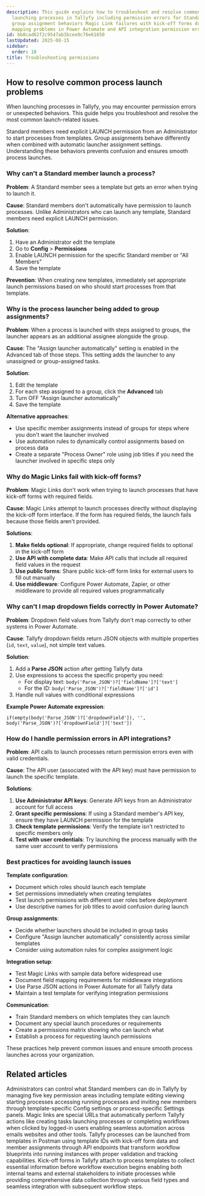 ```yaml
---
description: This guide explains how to troubleshoot and resolve common issues when
  launching processes in Tallyfy including permission errors for Standard members
  group assignment behaviors Magic Link failures with kick-off forms dropdown field
  mapping problems in Power Automate and API integration permission errors.
id: bb8cad62f2c9547ab3bcee0c76e61650
lastUpdated: 2025-08-15
sidebar:
  order: 10
title: Troubleshooting permissions
---
```


## How to resolve common process launch problems

When launching processes in Tallyfy, you may encounter permission errors or unexpected behaviors. This guide helps you troubleshoot and resolve the most common launch-related issues.

Standard members need explicit LAUNCH permission from an Administrator to start processes from templates. Group assignments behave differently when combined with automatic launcher assignment settings. Understanding these behaviors prevents confusion and ensures smooth process launches.

### Why can't a Standard member launch a process?

**Problem**: A Standard member sees a template but gets an error when trying to launch it.

**Cause**: Standard members don't automatically have permission to launch processes. Unlike Administrators who can launch any template, Standard members need explicit LAUNCH permission.

**Solution**: 
1. Have an Administrator edit the template
2. Go to **Config** > **Permissions**
3. Enable LAUNCH permission for the specific Standard member or "All Members"
4. Save the template

**Prevention**: When creating new templates, immediately set appropriate launch permissions based on who should start processes from that template.

### Why is the process launcher being added to group assignments?

**Problem**: When a process is launched with steps assigned to groups, the launcher appears as an additional assignee alongside the group.

**Cause**: The "Assign launcher automatically" setting is enabled in the Advanced tab of those steps. This setting adds the launcher to any unassigned or group-assigned tasks.

**Solution**:
1. Edit the template
2. For each step assigned to a group, click the **Advanced** tab
3. Turn OFF "Assign launcher automatically"
4. Save the template

**Alternative approaches**:
- Use specific member assignments instead of groups for steps where you don't want the launcher involved
- Use automation rules to dynamically control assignments based on process data
- Create a separate "Process Owner" role using job titles if you need the launcher involved in specific steps only

### Why do Magic Links fail with kick-off forms?

**Problem**: Magic Links don't work when trying to launch processes that have kick-off forms with required fields.

**Cause**: Magic Links attempt to launch processes directly without displaying the kick-off form interface. If the form has required fields, the launch fails because those fields aren't provided.

**Solutions**:
1. **Make fields optional**: If appropriate, change required fields to optional in the kick-off form
2. **Use API with complete data**: Make API calls that include all required field values in the request
3. **Use public forms**: Share public kick-off form links for external users to fill out manually
4. **Use middleware**: Configure Power Automate, Zapier, or other middleware to provide all required values programmatically

### Why can't I map dropdown fields correctly in Power Automate?

**Problem**: Dropdown field values from Tallyfy don't map correctly to other systems in Power Automate.

**Cause**: Tallyfy dropdown fields return JSON objects with multiple properties (`id`, `text`, `value`), not simple text values.

**Solution**:
1. Add a **Parse JSON** action after getting Tallyfy data
2. Use expressions to access the specific property you need:
   - For display text: `body('Parse_JSON')?['fieldName']?['text']`
   - For the ID: `body('Parse_JSON')?['fieldName']?['id']`
3. Handle null values with conditional expressions

**Example Power Automate expression**:
```
if(empty(body('Parse_JSON')?['dropdownField']), '', body('Parse_JSON')?['dropdownField']?['text'])
```

### How do I handle permission errors in API integrations?

**Problem**: API calls to launch processes return permission errors even with valid credentials.

**Cause**: The API user (associated with the API key) must have permission to launch the specific template.

**Solutions**:
1. **Use Administrator API keys**: Generate API keys from an Administrator account for full access
2. **Grant specific permissions**: If using a Standard member's API key, ensure they have LAUNCH permission for the template
3. **Check template permissions**: Verify the template isn't restricted to specific members only
4. **Test with user credentials**: Try launching the process manually with the same user account to verify permissions

### Best practices for avoiding launch issues

**Template configuration**:
- Document which roles should launch each template
- Set permissions immediately when creating templates
- Test launch permissions with different user roles before deployment
- Use descriptive names for job titles to avoid confusion during launch

**Group assignments**:
- Decide whether launchers should be included in group tasks
- Configure "Assign launcher automatically" consistently across similar templates
- Consider using automation rules for complex assignment logic

**Integration setup**:
- Test Magic Links with sample data before widespread use
- Document field mapping requirements for middleware integrations
- Use Parse JSON actions in Power Automate for all Tallyfy data
- Maintain a test template for verifying integration permissions

**Communication**:
- Train Standard members on which templates they can launch
- Document any special launch procedures or requirements
- Create a permissions matrix showing who can launch what
- Establish a process for requesting launch permissions

These practices help prevent common issues and ensure smooth process launches across your organization.


## Related articles
<CardGrid>
<LinkTitleCard header="<b>Members > Manage member permissions</b>" href="/products/pro/documenting/members/how-do-i-manage-member-permissions-in-tallyfy/" > Administrators can control what Standard members can do in Tallyfy by managing five key permission areas including template editing viewing starting processes accessing running processes and inviting new members through template-specific Config settings or process-specific Settings panels. </LinkTitleCard>
<LinkTitleCard header="<b>Triggers > Launch via a magic link</b>" href="/products/pro/launching/triggers/magic-links/" > Magic links are special URLs that automatically perform Tallyfy actions like creating tasks launching processes or completing workflows when clicked by logged-in users enabling seamless automation across emails websites and other tools. </LinkTitleCard>
<LinkTitleCard header="<b>Postman > Working with templates and processes</b>" href="/products/pro/integrations/open-api/api-clients/postman/templates-processes/" > Tallyfy processes can be launched from templates in Postman using template IDs with kick-off form data and member assignments through API endpoints that transform workflow blueprints into running instances with proper validation and tracking capabilities. </LinkTitleCard>
<LinkTitleCard header="<b>Triggers > Launch via a kick-off form</b>" href="/products/pro/launching/triggers/kick-off-forms/" > Kick-off forms in Tallyfy attach to process templates to collect essential information before workflow execution begins enabling both internal teams and external stakeholders to initiate processes while providing comprehensive data collection through various field types and seamless integration with subsequent workflow steps. </LinkTitleCard>
</CardGrid>